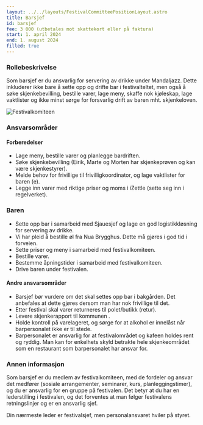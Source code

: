 ```yaml
---
layout: ../../layouts/FestivalCommitteePositionLayout.astro
title: Barsjef
id: barsjef
fee: 3 000 (utbetales mot skattekort eller på faktura)
start: 1. april 2024
end: 1. august 2024
filled: true
---
```


### Rollebeskrivelse

Som barsjef er du ansvarlig for servering av drikke under Mandaljazz. Dette inkluderer ikke bare å sette opp og drifte bar i festivalteltet, men også å søke skjenkebevilling, bestille varer, lage meny, skaffe nok kjøleskap, lage vaktlister og ikke minst sørge for forsvarlig drift av baren mht. skjenkeloven.

<img
  src="/festivalkomite/barsjef.jpg"
  alt="Festivalkomiteen"
  class="rounded-lg shadow-lg"
/>

### Ansvarsområder

#### Forberedelser

- Lage meny, bestille varer og planlegge bardriften.
- Søke skjenkebevilling (Eirik, Marte og Morten har skjenkeprøven og kan være skjenkestyrer).
- Melde behov for frivillige til frivilligkoordinator, og lage vaktlister for baren (e).
- Legge inn varer med riktige priser og moms i iZettle (sette seg inn i regelverket).

### Baren

- Sette opp bar i samarbeid med Sjauesjef og lage en god logistikkløsning for servering av drikke.
- Vi har pleid å bestille øl fra Nua Brygghus. Dette må gjøres i god tid i forveien.
- Sette priser og meny i samarbeid med festivalkomiteen.
- Bestille varer.
- Bestemme åpningstider i samarbeid med festivalkomiteen.
- Drive baren under festivalen.

#### Andre ansvarsområder

- Barsjef bør vurdere om det skal settes opp bar i bakgården. Det anbefales at dette gjøres dersom man har nok frivillige til det.
- Etter festival skal varer returneres til polet/butikk (retur).
- Levere skjenkerapport til kommunen .
- Holde kontroll på varelageret, og sørge for at alkohol er innelåst når barpersonalet ikke er til stede.
- Barpersonalet er ansvarlig for at festivalområdet og kafeen holdes rent og ryddig. Man kan for enkelhets skyld betrakte hele skjenkeområdet som en restaurant som barpersonalet har ansvar for.

### Annen informasjon

Som barsjef er du medlem av festivalkomiteen, med de fordeler og ansvar det medfører (sosiale arrangementer, seminarer, kurs, planleggingstimer), og du er ansvarlig for en gruppe på festivalen. Det betyr at du har en lederstilling i festivalen, og det forventes at man følger festivalens retningslinjer og er en ansvarlig sjef.

Din nærmeste leder er festivalsjef, men personalansvaret hviler på styret.
